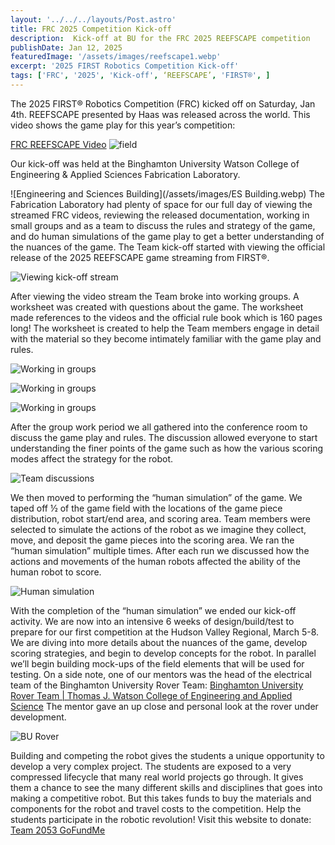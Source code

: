 ```yaml
---
layout: '../../../layouts/Post.astro'
title: FRC 2025 Competition Kick-off
description:  Kick-off at BU for the FRC 2025 REEFSCAPE competition
publishDate: Jan 12, 2025
featuredImage: '/assets/images/reefscape1.webp'
excerpt: '2025 FIRST Robotics Competition Kick-off'
tags: ['FRC', '2025', 'Kick-off', ‘REEFSCAPE’, 'FIRST®', ]
---
```


The 2025 FIRST® Robotics Competition (FRC) kicked off on Saturday, Jan 4th.  REEFSCAPE presented by Haas was released across the world.  This video shows the game play for this year’s competition: 


<a href="https://www.youtube.com/watch?v=YWbxcjlY9JY">FRC REEFSCAPE Video</a>
![field](/assets/images/ReefscapeLogo.webp)

Our kick-off was held at the Binghamton University Watson College of Engineering & Applied Sciences Fabrication Laboratory. 

![Engineering and Sciences Building](/assets/images/ES Building.webp)
The Fabrication Laboratory had plenty of space for our full day of viewing the streamed FRC videos, reviewing the released documentation, working in small groups and as a team to discuss the rules and strategy of the game, and do human simulations of the game play to get a better understanding of the nuances of the game.
The Team kick-off started with viewing the official release of the 2025 REEFSCAPE game streaming from FIRST®.

![Viewing kick-off stream](/assets/images/20250104_120741.webp)

After viewing the video stream the Team broke into working groups.  A worksheet was created with questions about the game.  The worksheet made references to the videos and the official rule book which is 160 pages long!  The worksheet is created to help  the Team members engage in detail with the material so they become intimately familiar with the game play and rules.

![Working in groups](/assets/images/20250104_132202.webp)


![Working in groups](/assets/images/20250104_131959.webp)


![Working in groups](/assets/images/20250104_132457.webp)

After the group work period we all gathered into the conference room to discuss the game play and rules.  The discussion allowed everyone to start understanding the finer points of the game such as how the various scoring modes affect the strategy for the robot. 

![Team discussions](/assets/images/20250104_150719.webp)

We then moved to performing the “human simulation” of the game.  We taped off ½ of the game field with the locations of the game piece distribution, robot start/end area, and scoring area.  Team members were selected to simulate the actions of the robot as we imagine they collect, move, and deposit the game pieces into the scoring area.  We ran the “human simulation” multiple times.  After each run we discussed how the actions and movements of the human robots affected the ability of the human robot to score.  

![Human simulation](/assets/images/20250104_162812.webp)

With the completion of the “human simulation” we ended our kick-off activity.  We are now into an intensive 6 weeks of design/build/test to prepare for our first competition at the Hudson Valley Regional, March 5-8.  We are diving into more details about the nuances of the game, develop scoring strategies, and begin to develop concepts for the robot.  In parallel we’ll begin building mock-ups of the field elements that will be used for testing.
On a side note, one of our mentors was the head of the electrical team of the Binghamton University Rover Team: 
<a href="https://www.binghamton.edu/watson/competes/rover-team/index.html">Binghamton University Rover Team | Thomas J. Watson College of Engineering and Applied Science</a>
The mentor gave an up close and personal look at the rover under development.

![BU Rover](/assets/images/20250104_164757.webp)

Building and competing the robot gives the students a unique opportunity to develop a very complex project.  The students are exposed to a very compressed lifecycle that many real world projects go through.  It gives them a chance to see the many different skills and disciplines that goes into making a competitive robot.  But this takes funds to buy the materials and components for the robot and travel costs to the competition.  Help the students participate in the robotic revolution!  Visit this website to donate: <a href="hthttps://www.gofundme.com/f/support-southern-tier-robotics-frc-2053">Team 2053 GoFundMe</a>
 
 

